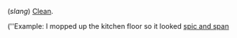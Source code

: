 (''slang'') [[Clean]].

(''Example: I mopped up the kitchen floor so it looked [[spic and span]]
{{wikify}}